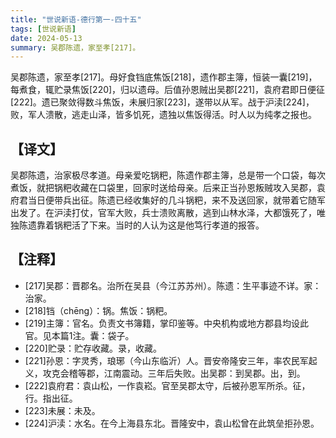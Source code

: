 ```yaml
---
title: "世说新语-德行第一-四十五"
tags: [世说新语]
date: 2024-05-13
summary: 吴郡陈遗，家至孝[217]。
---
```


吴郡陈遗，家至孝[217]。母好食铛底焦饭[218]，遗作郡主簿，恒装一囊[219]，每煮食，辄贮录焦饭[220]，归以遗母。后值孙恩贼出吴郡[221]，袁府君即日便征[222]。遗已聚敛得数斗焦饭，未展归家[223]，遂带以从军。战于沪渎[224]，败，军人溃散，逃走山泽，皆多饥死，遗独以焦饭得活。时人以为纯孝之报也。

## 【译文】

吴郡陈遗，治家极尽孝道。母亲爱吃锅粑，陈遗作郡主簿，总是带一个口袋，每次煮饭，就把锅粑收藏在口袋里，回家时送给母亲。后来正当孙恩叛贼攻入吴郡，袁府君当日便带兵出征。陈遗已经收集好的几斗锅粑，来不及送回家，就带着它随军出发了。在沪渎打仗，官军大败，兵士溃败离散，逃到山林水泽，大都饿死了，唯独陈遗靠着锅粑活了下来。当时的人认为这是他笃行孝道的报答。

## 【注释】

- [217]吴郡：晋郡名。治所在吴县（今江苏苏州）。陈遗：生平事迹不详。家：治家。
- [218]铛（chēng）：锅。焦饭：锅粑。
- [219]主簿：官名。负责文书簿籍，掌印鉴等。中央机构或地方郡县均设此官。见本篇1注。囊：袋子。
- [220]贮录：贮存收藏。录，收藏。
- [221]孙恩：字灵秀，琅琊（今山东临沂）人。晋安帝隆安三年，率农民军起义，攻克会稽等郡，江南震动。三年后失败。出吴郡：到吴郡。出，到。
- [222]袁府君：袁山松，一作袁崧。官至吴郡太守，后被孙恩军所杀。征，行。指出征。
- [223]未展：未及。
- [224]沪渎：水名。在今上海县东北。晋隆安中，袁山松曾在此筑垒拒孙恩。
